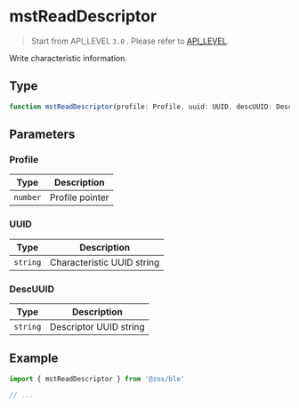 # mstReadDescriptor

> Start from API_LEVEL `3.0` . Please refer to [API_LEVEL](../../../../guides/framework/device/compatibility.md).

Write characteristic information.

## Type

```ts
function mstReadDescriptor(profile: Profile, uuid: UUID, descUUID: DescUUID): void
```

## Parameters

### Profile

| Type                | Description     |
| ------------------- | --------------- |
| <code>number</code> | Profile pointer |

### UUID

| Type                | Description                |
| ------------------- | -------------------------- |
| <code>string</code> | Characteristic UUID string |

### DescUUID

| Type                | Description            |
| ------------------- | ---------------------- |
| <code>string</code> | Descriptor UUID string |

## Example

```js
import { mstReadDescriptor } from '@zos/ble'

// ...
```
